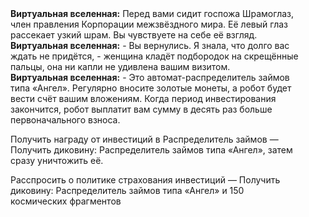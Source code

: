 {{Диалог Начало}}
:'''Виртуальная вселенная:''' Перед вами сидит госпожа Шрамоглаз, член правления Корпорации межзвёздного мира. Её левый глаз рассекает узкий шрам. Вы чувствуете на себе её взгляд.
:'''Виртуальная вселенная:''' - Вы вернулись. Я знала, что долго вас ждать не придётся, - женщина кладёт подбородок на скрещённые пальцы, она ни капли не удивлена вашим визитом.
:'''Виртуальная вселенная:''' - Это автомат-распределитель займов типа «Ангел». Регулярно вносите золотые монеты, а робот будет вести счёт вашим вложениям. Когда период инвестирования закончится, робот выплатит вам сумму в десять раз больше первоначального взноса.
:{{Диалог|Звезда}} Получить награду от инвестиций в Распределитель займов &mdash; Получить диковину: Распределитель займов типа «Ангел», затем сразу уничтожить её.
:{{Диалог|Звезда}} Расспросить о политике страхования инвестиций &mdash; Получить диковину: Распределитель займов типа «Ангел» и 150 космических фрагментов
{{Диалог Конец}}